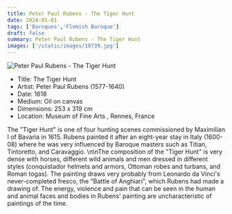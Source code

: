 ```yaml
---
title: Peter Paul Rubens - The Tiger Hunt
date: 2024-01-01
tags: ['Baroques','Flemish Baroque']
draft: false
summary: Peter Paul Rubens - The Tiger Hunt
images: ['/static/images/10739.jpg']
---
```


![Peter Paul Rubens - The Tiger Hunt](/static/images/10739.jpg)

* Title: The Tiger Hunt
* Artist: Peter Paul Rubens (1577-1640)
* Date: 1618
* Medium: Oil on canvas
* Dimensions: 253 x 319 cm
* Location: Museum of Fine Arts , Rennes, France

The \"Tiger Hunt\" is one of four hunting scenes commissioned by Maximilian I of Bavaria in 1615. Rubens painted it after an eight-year stay in Italy (1600-08) where he was very influenced by Baroque masters such as Titian, Tintoretto, and Caravaggio. \n\nThe composition of the \"Tiger Hunt\" is very dense with horses, different wild animals and men dressed in different styles (conquistador helmets and armors, Ottoman robes and turbans, and Roman togas). The painting draws very probably from Leonardo da Vinci's never-completed fresco, the \"Battle of Anghiari\", which Rubens had made a drawing of. The energy, violence and pain that can be seen in the human and animal faces and bodies in Rubens' painting are uncharacteristic of paintings of the time.
